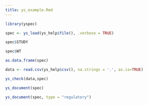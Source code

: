 ```yaml
---
title: ys_example.Rmd
---
```


```r
library(yspec)

spec <- ys_load(ys_help$file(), .verbose = TRUE)

spec$STUDY

spec$WT

as.data.frame(spec)

data <- read.csv(ys_help$csv(), na.strings = '.', as.is=TRUE)

ys_check(data,spec)

```


```r
ys_document(spec)

ys_document(spec, type = "regulatory")
```



